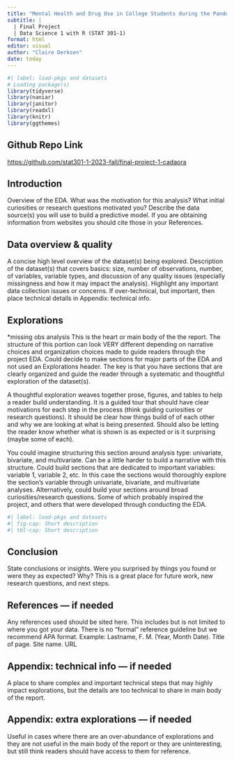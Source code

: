 ```yaml
---
title: "Mental Health and Drug Use in College Students during the Pandemic: An EDA of 2019-2021 NSDUH"
subtitle: |
  | Final Project 
  | Data Science 1 with R (STAT 301-1)
format: html
editor: visual
author: "Claire Derksen"
date: today
---
```


```r
#| label: load-pkgs and datasets
# Loading package(s)
library(tidyverse)
library(naniar)
library(janitor)
library(readxl)
library(knitr)
library(ggthemes)
```
::: {.callout-tip icon="false"}
## Github Repo Link

<https://github.com/stat301-1-2023-fall/final-project-1-cadaora>
:::
## Introduction
Overview of the EDA. What was the motivation for this analysis? What initial curiosities or research questions motivated you? Describe the data source(s) you will use to build a predictive model. If you are obtaining information from websites you should cite those in your References.


## Data overview & quality
A concise high level overview of the dataset(s) being explored. Description of the dataset(s) that covers basics: size, number of observations, number, of variables, variable types, and discussion of any quality issues (especially missingness and how it may impact the analysis). Highlight any important data collection issues or concerns. If over-technical, but important, then place technical details in Appendix: technical info.

## Explorations
*missing obs analysis
This is the heart or main body of the the report. The structure of this portion can look VERY different depending on narrative choices and organization choices made to guide readers through the project EDA. Could decide to make sections for major parts of the EDA and not used an Explorations header. The key is that you have sections that are clearly organized and guide the reader through a systematic and thoughtful exploration of the dataset(s).

A thoughtful exploration weaves together prose, figures, and tables to help a reader build understanding. It is a guided tour that should have clear motivations for each step in the process (think guiding curiosities or research questions). It should be clear how things build of of each other and why we are looking at what is being presented. Should also be letting the reader know whether what is shown is as expected or is it surprising (maybe some of each).

You could imagine structuring this section around analysis type: univariate, bivariate, and multivariate. Can be a little harder to build a narrative with this structure. Could build sections that are dedicated to important variables: variable 1, variable 2, etc. In this case the sections would thoroughly explore the section’s variable through univariate, bivariate, and multivariate analyses. Alternatively, could build your sections around broad curiosities/research questions. Some of which probably inspired the project, and others that were developed through conducting the EDA.
```r
#| label: load-pkgs and datasets
#| fig-cap: Short description
#| tbl-cap: Short description
```
## Conclusion
State conclusions or insights. Were you surprised by things you found or were they as expected? Why? This is a great place for future work, new research questions, and next steps.

## References — if needed
Any references used should be sited here. This includes but is not limited to where you got your data. There is no “formal” reference guideline but we recommend APA format. Example: Lastname, F. M. (Year, Month Date). Title of page. Site name. URL

## Appendix: technical info — if needed
A place to share complex and important technical steps that may highly impact explorations, but the details are too technical to share in main body of the report.

## Appendix: extra explorations — if needed
Useful in cases where there are an over-abundance of explorations and they are not useful in the main body of the report or they are uninteresting, but still think readers should have access to them for reference.